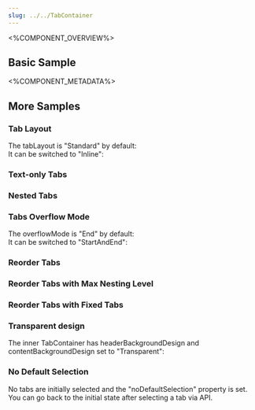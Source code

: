 ```yaml
---
slug: ../../TabContainer
---
```



<%COMPONENT_OVERVIEW%>

## Basic Sample
<Basic />

<%COMPONENT_METADATA%>

## More Samples

### Tab Layout

The tabLayout is "Standard" by default:
<TabLayout />
<br />
It can be switched to "Inline":
<TabLayoutInline />

### Text-only Tabs
<TextOnlyTabs />

### Nested Tabs
<NestedTabs />

### Tabs Overflow Mode

The overflowMode is "End" by default:
<OverflowMode />
<br />
It can be switched to "StartAndEnd":
<OverflowModeStartAndEnd />

### Reorder Tabs
<ReorderTabs />

### Reorder Tabs with Max Nesting Level
<ReorderTabsMaxNestingLevel />

### Reorder Tabs with Fixed Tabs
<ReorderTabsFixedTabs />

### Transparent design

The inner TabContainer has headerBackgroundDesign and contentBackgroundDesign set to "Transparent":
<TransparentDesign />

### No Default Selection

No tabs are initially selected and the "noDefaultSelection" property is set. You can go back to the initial state after selecting a tab via API.
<NoDefaultSelection />
